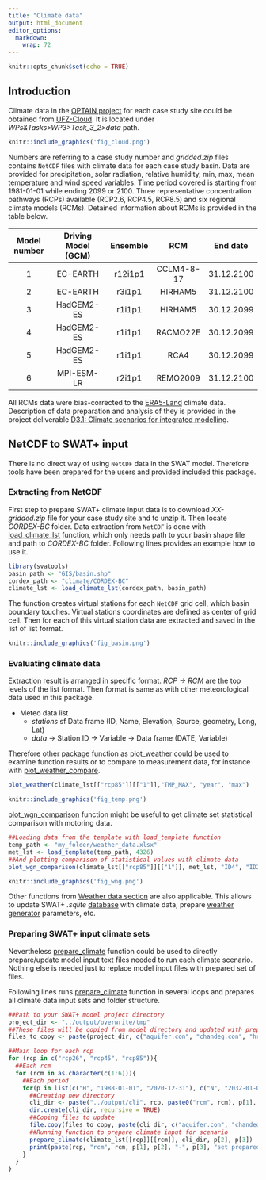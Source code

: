 ```yaml
---
title: "Climate data"
output: html_document
editor_options: 
  markdown: 
    wrap: 72
---
```


```r
knitr::opts_chunk$set(echo = TRUE)
```

## Introduction

Climate data in the [OPTAIN project](https://www.optain.eu/) for each case study site could be obtained from
[UFZ-Cloud](https://nc.ufz.de/s/KA9Cr2bbtALGMHr/authenticate/showShare). It is located under *WPs&Tasks\>WP3\>Task_3\_2\>data* path. 


```r
knitr::include_graphics('fig_cloud.png')
```

Numbers are referring to a case study number and *gridded.zip* files contains `NetCDF` files with climate data for each case study basin. Data are provided for precipitation, solar radiation, relative humidity, min, max, mean temperature and wind speed variables. Time period covered is starting from 1981-01-01 while ending 2099 or 2100. Three representative concentration pathways (RCPs) available (RCP2.6, RCP4.5, RCP8.5) and six regional climate models (RCMs). Detained information about RCMs is provided in the table below.

| Model number | Driving Model (GCM) | Ensemble |    RCM     |  End date  |
|:------------:|:-------------------:|:--------:|:----------:|:----------:|
|      1       |      EC-EARTH       | r12i1p1  | CCLM4-8-17 | 31.12.2100 |
|      2       |      EC-EARTH       |  r3i1p1  |  HIRHAM5   | 31.12.2100 |
|      3       |     HadGEM2-ES      |  r1i1p1  |  HIRHAM5   | 30.12.2099 |
|      4       |     HadGEM2-ES      |  r1i1p1  |  RACMO22E  | 30.12.2099 |
|      5       |     HadGEM2-ES      |  r1i1p1  |    RCA4    | 30.12.2099 |
|      6       |     MPI-ESM-LR      |  r2i1p1  |  REMO2009  | 31.12.2100 |


All RCMs data were bias-corrected to the [ERA5-Land](https://cds.climate.copernicus.eu/cdsapp#!/dataset/reanalysis-era5-land?tab=overview) climate data. Description of data preparation and analysis of they is provided in the project deliverable [D3.1: Climate scenarios for integrated modelling](https://www.optain.eu/sites/default/files/delivrables/OPTAIN%20D3.1%20-%20Climate%20scenarios%20for%20integrated%20modelling.pdf).

## NetCDF to SWAT+ input

There is no direct way of using `NetCDF` data in the SWAT model. Therefore tools have been prepared for the users and provided included this package.

### Extracting from NetCDF

First step to prepare SWAT+ climate input data is to download *XX-gridded.zip* file for your case study site and to unzip it. Then locate *CORDEX-BC* folder. Data extraction from `NetCDF` is done with [load_climate_lst](../reference/load_climate_lst.html) function, which only needs path to your basin shape file and path to *CORDEX-BC* folder. Following lines provides an example how to use it.

```r
library(svatools)
basin_path <- "GIS/basin.shp"
cordex_path <- "climate/CORDEX-BC"
climate_lst <- load_climate_lst(cordex_path, basin_path)
```

The function creates virtual stations for each `NetCDF` grid cell, which basin boundary touches. Virtual stations coordinates are defined as center of grid cell. Then for each of this virtual station data are extracted and saved in the list of list format. 

```r
knitr::include_graphics('fig_basin.png')
```

### Evaluating climate data

Extraction result is arranged in specific format. *RCP -\> RCM* are the top levels of the list format. Then format is same as with other meteorological data used in
this package.

-   Meteo data list
    -   *stations* sf Data frame (ID, Name, Elevation, Source, geometry,
        Long, Lat)
    -   *data* -\> Station ID -\> Variable -\> Data frame (DATE, Variable)


Therefore other package function as [plot_weather](../reference/plot_weather.html) could be used to examine function results or to compare to measurement data, for instance with [plot_weather_compare](../reference/plot_weather_compare.html).

```r
plot_weather(climate_lst[["rcp85"]][["1"]],"TMP_MAX", "year", "max")
```

```r
knitr::include_graphics('fig_temp.png')
```
[plot_wgn_comparison](../reference/plot_wgn_comparison.html) function might be useful to get climate set statistical comparison with motoring data. 

```r
##Loading data from the template with load_template function
temp_path <- "my_folder/weather_data.xlsx"
met_lst <- load_template(temp_path, 4326)
##And plotting comparison of statistical values with climate data
plot_wgn_comparison(climate_lst[["rcp85"]][["1"]], met_lst, "ID4", "ID2", "Climate set", "Monitoring data", "comparison")
```

```r
knitr::include_graphics('fig_wng.png')
```

Other functions from [Weather data section](../articles/weather.html) are also applicable. This allows to update SWAT+ *.sqlite* [database](https://biopsichas.github.io/svatools/articles/weather.html#wgn-input-function) with climate data, prepare [weather generator](https://biopsichas.github.io/svatools/articles/weather.html#wgn-input-function) parameters, etc.

### Preparing SWAT+ input climate sets

Nevertheless [prepare_climate](../reference/prepare_climate.html) function could be used to directly prepare/update model input text files needed to run each climate scenario. Nothing else is needed just to replace model input files with prepared set of files. 

Following lines runs [prepare_climate](../reference/prepare_climate.html) function in several loops and prepares all climate data input sets and folder structure.  

```r
##Path to your SWAT+ model project directory
project_dir <- "../output/overwrite/tmp"
##These files will be copied from model directory and updated with prepare_climate function
files_to_copy <- paste(project_dir, c("aquifer.con", "chandeg.con", "hru.con", "reservoir.con", "rout_unit.con", "time.sim"), sep="/")

##Main loop for each rcp
for (rcp in c("rcp26", "rcp45", "rcp85")){
  ##Each rcm
  for (rcm in as.character(c(1:6))){
    ##Each period
    for(p in list(c("H", "1988-01-01", "2020-12-31"), c("N", "2032-01-01", "2065-12-31"), c("E", "2067-01-01", "2099-12-31"))){
      ##Creating new directory
      cli_dir <- paste("../output/cli", rcp, paste0("rcm", rcm), p[1], sep = "/")
      dir.create(cli_dir, recursive = TRUE)
      ##Coping files to update
      file.copy(files_to_copy, paste(cli_dir, c("aquifer.con", "chandeg.con", "hru.con", "reservoir.con", "rout_unit.con", "time.sim"), sep = "/"), overwrite = TRUE)
      ##Running function to prepare climate input for scenario
      prepare_climate(climate_lst[[rcp]][[rcm]], cli_dir, p[2], p[3])
      print(paste(rcp, "rcm", rcm, p[1], p[2], "-", p[3], "set prepared."))
    }
  }
}
```
